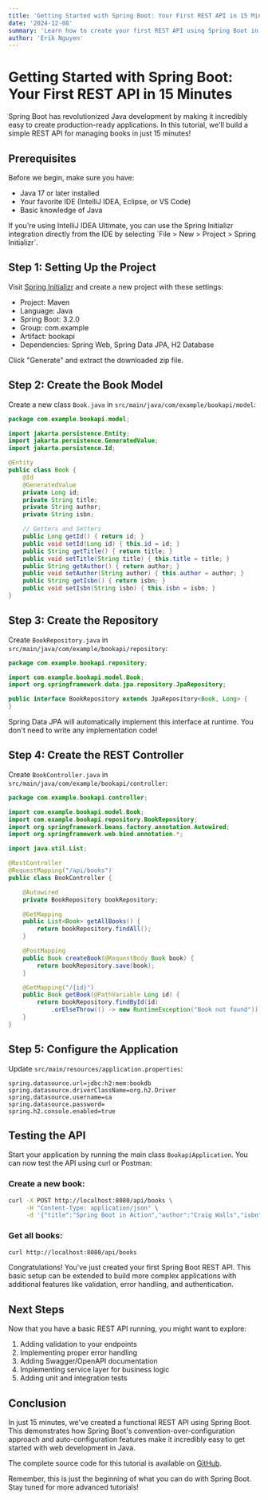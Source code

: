 ```yaml
---
title: 'Getting Started with Spring Boot: Your First REST API in 15 Minutes'
date: '2024-12-08'
summary: 'Learn how to create your first REST API using Spring Boot in just 15 minutes. Perfect for beginners looking to start their Spring Boot journey.'
author: 'Erik Nguyen'
---
```


# Getting Started with Spring Boot: Your First REST API in 15 Minutes

Spring Boot has revolutionized Java development by making it incredibly easy to create production-ready applications. In this tutorial, we'll build a simple REST API for managing books in just 15 minutes!

## Prerequisites

Before we begin, make sure you have:
- Java 17 or later installed
- Your favorite IDE (IntelliJ IDEA, Eclipse, or VS Code)
- Basic knowledge of Java

<Callout type="info">
    If you're using IntelliJ IDEA Ultimate, you can use the Spring Initializr integration directly from the IDE by selecting `File > New > Project > Spring Initializr`.
</Callout>

## Step 1: Setting Up the Project

Visit [Spring Initializr](https://start.spring.io/) and create a new project with these settings:
- Project: Maven
- Language: Java
- Spring Boot: 3.2.0
- Group: com.example
- Artifact: bookapi
- Dependencies: Spring Web, Spring Data JPA, H2 Database

Click "Generate" and extract the downloaded zip file.

## Step 2: Create the Book Model

Create a new class `Book.java` in `src/main/java/com/example/bookapi/model`:

```java
package com.example.bookapi.model;

import jakarta.persistence.Entity;
import jakarta.persistence.GeneratedValue;
import jakarta.persistence.Id;

@Entity
public class Book {
    @Id
    @GeneratedValue
    private Long id;
    private String title;
    private String author;
    private String isbn;

    // Getters and Setters
    public Long getId() { return id; }
    public void setId(Long id) { this.id = id; }
    public String getTitle() { return title; }
    public void setTitle(String title) { this.title = title; }
    public String getAuthor() { return author; }
    public void setAuthor(String author) { this.author = author; }
    public String getIsbn() { return isbn; }
    public void setIsbn(String isbn) { this.isbn = isbn; }
}
```

## Step 3: Create the Repository

Create `BookRepository.java` in `src/main/java/com/example/bookapi/repository`:

```java
package com.example.bookapi.repository;

import com.example.bookapi.model.Book;
import org.springframework.data.jpa.repository.JpaRepository;

public interface BookRepository extends JpaRepository<Book, Long> {
}
```

<Callout type="warning">
    Spring Data JPA will automatically implement this interface at runtime. You don't need to write any implementation code!
</Callout>

## Step 4: Create the REST Controller

Create `BookController.java` in `src/main/java/com/example/bookapi/controller`:

```java
package com.example.bookapi.controller;

import com.example.bookapi.model.Book;
import com.example.bookapi.repository.BookRepository;
import org.springframework.beans.factory.annotation.Autowired;
import org.springframework.web.bind.annotation.*;

import java.util.List;

@RestController
@RequestMapping("/api/books")
public class BookController {

    @Autowired
    private BookRepository bookRepository;

    @GetMapping
    public List<Book> getAllBooks() {
        return bookRepository.findAll();
    }

    @PostMapping
    public Book createBook(@RequestBody Book book) {
        return bookRepository.save(book);
    }

    @GetMapping("/{id}")
    public Book getBook(@PathVariable Long id) {
        return bookRepository.findById(id)
            .orElseThrow(() -> new RuntimeException("Book not found"));
    }
}
```

## Step 5: Configure the Application

Update `src/main/resources/application.properties`:

```properties
spring.datasource.url=jdbc:h2:mem:bookdb
spring.datasource.driverClassName=org.h2.Driver
spring.datasource.username=sa
spring.datasource.password=
spring.h2.console.enabled=true
```

## Testing the API

Start your application by running the main class `BookapiApplication`. You can now test the API using curl or Postman:

### Create a new book:
```bash
curl -X POST http://localhost:8080/api/books \
     -H "Content-Type: application/json" \
     -d '{"title":"Spring Boot in Action","author":"Craig Walls","isbn":"978-1617292545"}'
```

### Get all books:
```bash
curl http://localhost:8080/api/books
```

<Callout type="success">
    Congratulations! You've just created your first Spring Boot REST API. This basic setup can be extended to build more complex applications with additional features like validation, error handling, and authentication.
</Callout>

## Next Steps

Now that you have a basic REST API running, you might want to explore:
1. Adding validation to your endpoints
2. Implementing proper error handling
3. Adding Swagger/OpenAPI documentation
4. Implementing service layer for business logic
5. Adding unit and integration tests

## Conclusion

In just 15 minutes, we've created a functional REST API using Spring Boot. This demonstrates how Spring Boot's convention-over-configuration approach and auto-configuration features make it incredibly easy to get started with web development in Java.

The complete source code for this tutorial is available on [GitHub](https://github.com/erik-ng-3006/springbootdemo).

Remember, this is just the beginning of what you can do with Spring Boot. Stay tuned for more advanced tutorials!